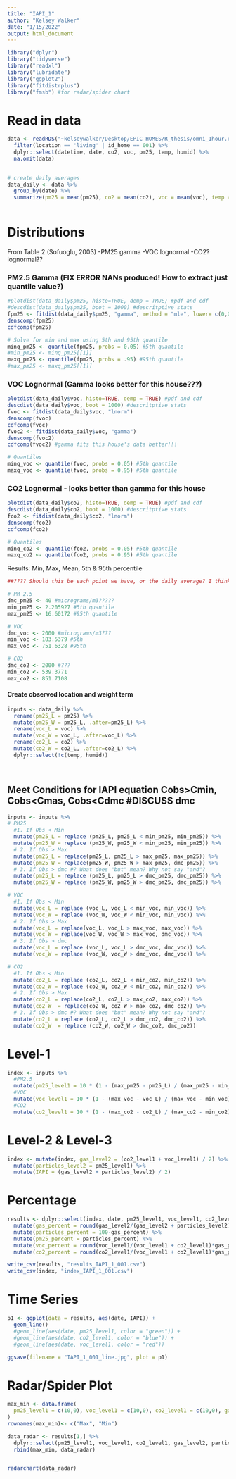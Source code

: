 ```yaml
---
title: "IAPI_1"
author: "Kelsey Walker"
date: "1/15/2022"
output: html_document
---
```


```r
library("dplyr")
library("tidyverse")
library("readxl")
library("lubridate")
library("ggplot2")
library("fitdistrplus")
library("fmsb") #for radar/spider chart
```

# Read in data
```r
data <- readRDS("~kelseywalker/Desktop/EPIC HOMES/R_thesis/omni_1hour.rds") %>% 
  filter(location == 'living' | id_home == 001) %>%
  dplyr::select(datetime, date, co2, voc, pm25, temp, humid) %>%
  na.omit(data)

 
# create daily averages
data_daily <- data %>%
  group_by(date) %>%
  summarize(pm25 = mean(pm25), co2 = mean(co2), voc = mean(voc), temp = mean(temp), humid = mean(humid))
  
```

  
# Distributions
From Table 2 (Sofuoglu, 2003)
-PM25 gamma
-VOC lognormal
-CO2? lognormal??

### PM2.5 Gamma (FIX ERROR NANs produced! How to extract just quantile value?)
```r
#plotdist(data_daily$pm25, histo=TRUE, demp = TRUE) #pdf and cdf
#descdist(data_daily$pm25, boot = 1000) #descritptive stats
fpm25 <- fitdist(data_daily$pm25, "gamma", method = "mle", lower= c(0,0), start = list(scale = 1, shape = 1))
denscomp(fpm25)
cdfcomp(fpm25)

# Solve for min and max using 5th and 95th quantile
minq_pm25 <- quantile(fpm25, probs = 0.05) #5th quantile
#min_pm25 <- minq_pm25[[1]]
maxq_pm25 <- quantile(fpm25, probs = .95) #95th quantile
#max_pm25 <- maxq_pm25[[1]]
```

### VOC Lognormal (Gamma looks better for this house???)
```r
plotdist(data_daily$voc, histo=TRUE, demp = TRUE) #pdf and cdf
descdist(data_daily$voc, boot = 1000) #descritptive stats
fvoc <- fitdist(data_daily$voc, "lnorm")
denscomp(fvoc)
cdfcomp(fvoc)
fvoc2 <- fitdist(data_daily$voc, "gamma")
denscomp(fvoc2)
cdfcomp(fvoc2) #gamma fits this house's data better!!!

# Quantiles
minq_voc <- quantile(fvoc, probs = 0.05) #5th quantile
maxq_voc <- quantile(fvoc, probs = 0.95) #5th quantile
```

### CO2 Lognormal - looks better than gamma for this house
```r
plotdist(data_daily$co2, histo=TRUE, demp = TRUE) #pdf and cdf
descdist(data_daily$co2, boot = 1000) #descritptive stats
fco2 <- fitdist(data_daily$co2, "lnorm")
denscomp(fco2)
cdfcomp(fco2)

# Quantiles
minq_co2 <- quantile(fco2, probs = 0.05) #5th quantile
maxq_co2 <- quantile(fco2, probs = 0.95) #5th quantile

```

Results:
Min, Max, Mean, 5th & 95th percentile
```r
##???? Should this be each point we have, or the daily average? I think it should be for daily average.

# PM 2.5
dmc_pm25 <- 40 #micrograms/m3????? 
min_pm25 <- 2.205927 #5th quantile
max_pm25 <- 16.60172 #95th quantile

# VOC
dmc_voc <- 2000 #micrograms/m3???
min_voc <- 183.5379 #5th
max_voc <- 751.6328 #95th

# CO2
dmc_co2 <- 2000 #???
min_co2 <- 539.3771
max_co2 <- 851.7108

```

#### Create observed location and weight term
```r
inputs <- data_daily %>%
  rename(pm25_L = pm25) %>%
  mutate(pm25_W = pm25_L, .after=pm25_L) %>%
  rename(voc_L = voc) %>%
  mutate(voc_W = voc_L, .after=voc_L) %>%
  rename(co2_L = co2) %>%
  mutate(co2_W = co2_L, .after=co2_L) %>%
  dplyr::select(!c(temp, humid))

  
```

## Meet Conditions for IAPI equation Cobs>Cmin, Cobs<Cmas, Cobs<Cdmc #DISCUSS dmc
```r
inputs <- inputs %>%
# PM25
  #1. If Obs < Min
  mutate(pm25_L = replace (pm25_L, pm25_L < min_pm25, min_pm25)) %>%
  mutate(pm25_W = replace (pm25_W, pm25_W < min_pm25, min_pm25)) %>%
  # 2. If Obs > Max
  mutate(pm25_L = replace(pm25_L, pm25_L > max_pm25, max_pm25)) %>%
  mutate(pm25_W = replace(pm25_W, pm25_W > max_pm25, dmc_pm25)) %>%
  # 3. If Obs > dmc #? What does "but" mean? Why not say "and"?
  mutate(pm25_L = replace (pm25_L, pm25_L > dmc_pm25, dmc_pm25)) %>%
  mutate(pm25_W = replace (pm25_W, pm25_W > dmc_pm25, dmc_pm25)) %>%

# VOC
  #1. If Obs < Min
  mutate(voc_L = replace (voc_L, voc_L < min_voc, min_voc)) %>%
  mutate(voc_W = replace (voc_W, voc_W < min_voc, min_voc)) %>%
  # 2. If Obs > Max
  mutate(voc_L = replace(voc_L, voc_L > max_voc, max_voc)) %>%
  mutate(voc_W = replace(voc_W, voc_W > max_voc, dmc_voc)) %>%
  # 3. If Obs > dmc 
  mutate(voc_L = replace (voc_L, voc_L > dmc_voc, dmc_voc)) %>%
  mutate(voc_W = replace (voc_W, voc_W > dmc_voc, dmc_voc)) %>%

# CO2
  #1. If Obs < Min
  mutate(co2_L = replace (co2_L, co2_L < min_co2, min_co2)) %>%
  mutate(co2_W = replace (co2_W, co2_W < min_co2, min_co2)) %>%
  # 2. If Obs > Max
  mutate(co2_L = replace(co2_L, co2_L > max_co2, max_co2)) %>%
  mutate(co2_W  = replace(co2_W, co2_W > max_co2, dmc_co2)) %>%
  # 3. If Obs > dmc #? What does "but" mean? Why not say "and"?
  mutate(co2_L = replace (co2_L, co2_L > dmc_co2, dmc_co2)) %>%
  mutate(co2_W  = replace (co2_W, co2_W > dmc_co2, dmc_co2))

```



# Level-1
```r
index <- inputs %>%
  #PM2.5
  mutate(pm25_level1 = 10 * (1 - (max_pm25 - pm25_L) / (max_pm25 - min_pm25) * (dmc_pm25 - pm25_W)/dmc_pm25)) %>%
  #VOC
  mutate(voc_level1 = 10 * (1 - (max_voc - voc_L) / (max_voc - min_voc) * (dmc_voc - voc_W)/dmc_voc)) %>%
  #CO2
  mutate(co2_level1 = 10 * (1 - (max_co2 - co2_L) / (max_co2 - min_co2) * (dmc_co2 - co2_W)/dmc_co2))
```

# Level-2 & Level-3
```r
index <- mutate(index, gas_level2 = (co2_level1 + voc_level1) / 2) %>%
  mutate(particles_level2 = pm25_level1) %>%
  mutate(IAPI = (gas_level2 + particles_level2) / 2)
```

# Percentage
```r
results <- dplyr::select(index, date, pm25_level1, voc_level1, co2_level1, gas_level2, particles_level2, IAPI) %>%
  mutate(gas_percent = round(gas_level2/(gas_level2 + particles_level2) *100)) %>%
  mutate(particles_percent = 100-gas_percent) %>%
  mutate(pm25_percent = particles_percent) %>%
  mutate(voc_percent = round(voc_level1/(voc_level1 + co2_level1)*gas_percent)) %>%
  mutate(co2_percent = round(co2_level1/(voc_level1 + co2_level1)*gas_percent))
```

```r
write_csv(results, "results_IAPI_1_001.csv")
write_csv(index, "index_IAPI_1_001.csv")

```


# Time Series
```r
p1 <- ggplot(data = results, aes(date, IAPI)) + 
  geom_line() 
  #geom_line(aes(date, pm25_level1, color = "green")) + 
  #geom_line(aes(date, co2_level1, color = "blue")) +
  #geom_line(aes(date, voc_level1, color = "red"))

ggsave(filename = "IAPI_1_001_line.jpg", plot = p1)
```

# Radar/Spider Plot
```r

max_min <- data.frame(
  pm25_level1 = c(10,0), voc_level1 = c(10,0), co2_level1 = c(10,0), gas_level2 = c(10,0), particles_level2 = c(10,0)
)
rownames(max_min)<- c("Max", "Min")

data_radar <- results[1,] %>%
  dplyr::select(pm25_level1, voc_level1, co2_level1, gas_level2, particles_level2) #%>%
  rbind(max_min, data_radar)


radarchart(data_radar)
```

